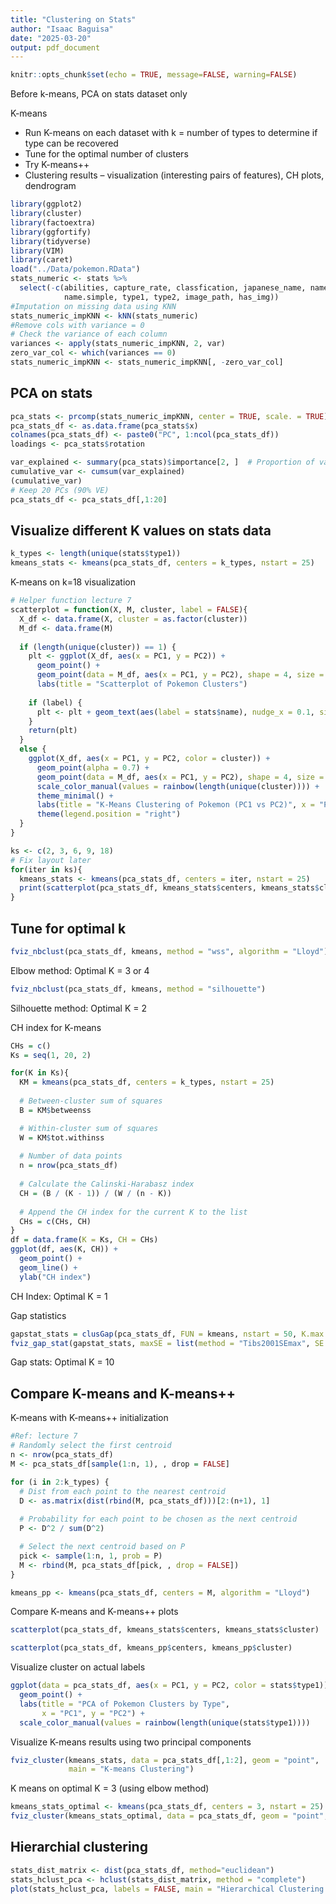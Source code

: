```yaml
---
title: "Clustering on Stats"
author: "Isaac Baguisa"
date: "2025-03-20"
output: pdf_document
---
```


```r
knitr::opts_chunk$set(echo = TRUE, message=FALSE, warning=FALSE)
```

Before k-means, PCA on stats dataset only

K-means

- Run K-means on each dataset with k = number of types to determine if type can be recovered
- Tune for the optimal number of clusters
- Try K-means++
- Clustering results – visualization (interesting pairs of features), CH plots, dendrogram


```r
library(ggplot2)
library(cluster)
library(factoextra)
library(ggfortify)
library(tidyverse)
library(VIM)
library(caret)
load("../Data/pokemon.RData")
stats_numeric <- stats %>%
  select(-c(abilities, capture_rate, classfication, japanese_name, name,
            name.simple, type1, type2, image_path, has_img))
#Imputation on missing data using KNN
stats_numeric_impKNN <- kNN(stats_numeric)
#Remove cols with variance = 0
# Check the variance of each column
variances <- apply(stats_numeric_impKNN, 2, var)
zero_var_col <- which(variances == 0)
stats_numeric_impKNN <- stats_numeric_impKNN[, -zero_var_col]

```

## PCA on stats
```r
pca_stats <- prcomp(stats_numeric_impKNN, center = TRUE, scale. = TRUE)
pca_stats_df <- as.data.frame(pca_stats$x)
colnames(pca_stats_df) <- paste0("PC", 1:ncol(pca_stats_df))
loadings <- pca_stats$rotation
```

```r
var_explained <- summary(pca_stats)$importance[2, ]  # Proportion of variance explained
cumulative_var <- cumsum(var_explained)
(cumulative_var)
# Keep 20 PCs (90% VE)
pca_stats_df <- pca_stats_df[,1:20]
```

## Visualize different K values on stats data

```r
k_types <- length(unique(stats$type1)) 
kmeans_stats <- kmeans(pca_stats_df, centers = k_types, nstart = 25)
```

K-means on k=18 visualization
```r
# Helper function lecture 7
scatterplot = function(X, M, cluster, label = FALSE){
  X_df <- data.frame(X, cluster = as.factor(cluster))  
  M_df <- data.frame(M) 
  
  if (length(unique(cluster)) == 1) {
    plt <- ggplot(X_df, aes(x = PC1, y = PC2)) +
      geom_point() +
      geom_point(data = M_df, aes(x = PC1, y = PC2), shape = 4, size = 4, color = "red") +
      labs(title = "Scatterplot of Pokemon Clusters")
    
    if (label) {
      plt <- plt + geom_text(aes(label = stats$name), nudge_x = 0.1, size = 3)
    }
    return(plt)
  } 
  else {
    ggplot(X_df, aes(x = PC1, y = PC2, color = cluster)) +
      geom_point(alpha = 0.7) +
      geom_point(data = M_df, aes(x = PC1, y = PC2), shape = 4, size = 4, color = "black") +
      scale_color_manual(values = rainbow(length(unique(cluster)))) +
      theme_minimal() +
      labs(title = "K-Means Clustering of Pokemon (PC1 vs PC2)", x = "PC1", y = "PC2") +
      theme(legend.position = "right")
  }
}

ks <- c(2, 3, 6, 9, 18)
# Fix layout later
for(iter in ks){
  kmeans_stats <- kmeans(pca_stats_df, centers = iter, nstart = 25)
  print(scatterplot(pca_stats_df, kmeans_stats$centers, kmeans_stats$cluster))
}
```

## Tune for optimal k
```r
fviz_nbclust(pca_stats_df, kmeans, method = "wss", algorithm = "Lloyd")
```
Elbow method: Optimal K = 3 or 4

```r
fviz_nbclust(pca_stats_df, kmeans, method = "silhouette") 
```
Silhouette method: Optimal K = 2

CH index for K-means
```r
CHs = c()
Ks = seq(1, 20, 2)  

for(K in Ks){
  KM = kmeans(pca_stats_df, centers = k_types, nstart = 25)
   
  # Between-cluster sum of squares
  B = KM$betweenss

  # Within-cluster sum of squares
  W = KM$tot.withinss
  
  # Number of data points
  n = nrow(pca_stats_df)
  
  # Calculate the Calinski-Harabasz index
  CH = (B / (K - 1)) / (W / (n - K))
  
  # Append the CH index for the current K to the list
  CHs = c(CHs, CH)
}
df = data.frame(K = Ks, CH = CHs)
ggplot(df, aes(K, CH)) +
  geom_point() +
  geom_line() +
  ylab("CH index")

```

CH Index: Optimal K = 1


Gap statistics
```r
gapstat_stats = clusGap(pca_stats_df, FUN = kmeans, nstart = 50, K.max = 10, B = 50)
fviz_gap_stat(gapstat_stats, maxSE = list(method = "Tibs2001SEmax", SE.factor = 1)) 
```

Gap stats: Optimal K = 10

## Compare K-means and K-means++

K-means with K-means++ initialization
```r
#Ref: lecture 7
# Randomly select the first centroid
n <- nrow(pca_stats_df) 
M <- pca_stats_df[sample(1:n, 1), , drop = FALSE]

for (i in 2:k_types) {
  # Dist from each point to the nearest centroid
  D <- as.matrix(dist(rbind(M, pca_stats_df)))[2:(n+1), 1] 
  
  # Probability for each point to be chosen as the next centroid
  P <- D^2 / sum(D^2)

  # Select the next centroid based on P
  pick <- sample(1:n, 1, prob = P)
  M <- rbind(M, pca_stats_df[pick, , drop = FALSE])
}

kmeans_pp <- kmeans(pca_stats_df, centers = M, algorithm = "Lloyd")

```

Compare K-means and K-means++ plots
```r

scatterplot(pca_stats_df, kmeans_stats$centers, kmeans_stats$cluster)

scatterplot(pca_stats_df, kmeans_pp$centers, kmeans_pp$cluster) 

```


Visualize cluster on actual labels

```r
ggplot(data = pca_stats_df, aes(x = PC1, y = PC2, color = stats$type1)) +
  geom_point() +
  labs(title = "PCA of Pokemon Clusters by Type",
       x = "PC1", y = "PC2") +
  scale_color_manual(values = rainbow(length(unique(stats$type1))))


```

Visualize K-means results using two principal components

```r
fviz_cluster(kmeans_stats, data = pca_stats_df[,1:2], geom = "point", 
             main = "K-means Clustering")
```



K means on optimal K = 3 (using elbow method)
```r
kmeans_stats_optimal <- kmeans(pca_stats_df, centers = 3, nstart = 25)
fviz_cluster(kmeans_stats_optimal, data = pca_stats_df, geom = "point", main = "K-means K = 3")
```


## Hierarchial clustering
```r
stats_dist_matrix <- dist(pca_stats_df, method="euclidean")
stats_hclust_pca <- hclust(stats_dist_matrix, method = "complete")
plot(stats_hclust_pca, labels = FALSE, main = "Hierarchical Clustering Dendrogram")
```



